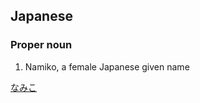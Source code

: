 ==Japanese==
{{ja-kanjitab|菜|実|子}}

===Proper noun===
{{ja-pos|proper|なみこ}}
# Namiko, a female Japanese given name

[[Category:Japanese female given names|なみこ]]
